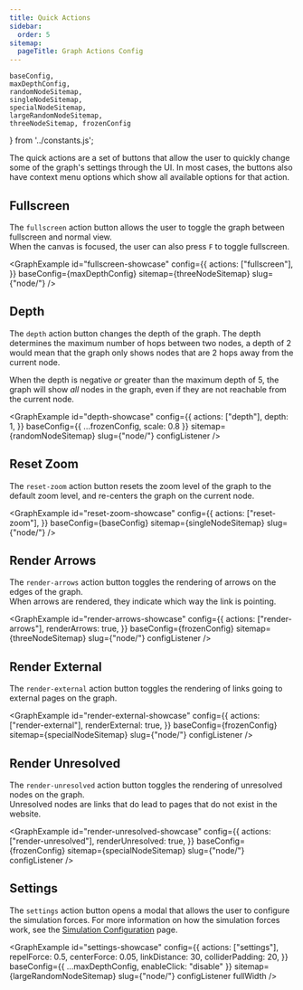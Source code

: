 ```yaml
---
title: Quick Actions
sidebar:
  order: 5
sitemap:
  pageTitle: Graph Actions Config
---
```



	baseConfig,
	maxDepthConfig,
	randomNodeSitemap,
	singleNodeSitemap,
	specialNodeSitemap,
	largeRandomNodeSitemap,
	threeNodeSitemap, frozenConfig
} from '../constants.js';

The quick actions are a set of buttons that allow the user to quickly change some of the graph's settings through the UI.
In most cases, the buttons also have context menu options which show all available options for that action.

## Fullscreen

The `fullscreen` action button allows the user to toggle the graph between fullscreen and normal view. \
When the canvas is focused, the user can also press `F` to toggle fullscreen.

<GraphExample id="fullscreen-showcase" config={{
	actions: ["fullscreen"],
}} baseConfig={maxDepthConfig} sitemap={threeNodeSitemap} slug={"node/"} />

## Depth

The `depth` action button changes the depth of the graph. The depth determines the maximum number of hops between two nodes,
a depth of 2 would mean that the graph only shows nodes that are 2 hops away from the current node.

When the depth is negative _or_ greater than the maximum depth of 5,
the graph will show _all_ nodes in the graph, even if they are not reachable from the current node.

<GraphExample id="depth-showcase" config={{
	actions: ["depth"],
	depth: 1,
}} baseConfig={{ ...frozenConfig, scale: 0.8 }} sitemap={randomNodeSitemap} slug={"node/"} configListener />

## Reset Zoom

The `reset-zoom` action button resets the zoom level of the graph to the default zoom level,
and re-centers the graph on the current node.

<GraphExample id="reset-zoom-showcase" config={{
	actions: ["reset-zoom"],
}} baseConfig={baseConfig} sitemap={singleNodeSitemap} slug={"node/"} />

## Render Arrows

The `render-arrows` action button toggles the rendering of arrows on the edges of the graph. \
When arrows are rendered, they indicate which way the link is pointing.

<GraphExample id="render-arrows-showcase" config={{
	actions: ["render-arrows"],
	renderArrows: true,
}} baseConfig={frozenConfig} sitemap={threeNodeSitemap} slug={"node/"} configListener />

## Render External

The `render-external` action button toggles the rendering of links going to external pages on the graph.

<GraphExample id="render-external-showcase" config={{
	actions: ["render-external"],
	renderExternal: true,
}} baseConfig={frozenConfig} sitemap={specialNodeSitemap} slug={"node/"} configListener />


## Render Unresolved

The `render-unresolved` action button toggles the rendering of unresolved nodes on the graph. \
Unresolved nodes are links that do lead to pages that do not exist in the website.

<GraphExample id="render-unresolved-showcase" config={{
	actions: ["render-unresolved"],
	renderUnresolved: true,
}} baseConfig={frozenConfig} sitemap={specialNodeSitemap} slug={"node/"} configListener />


## Settings

The `settings` action button opens a modal that allows the user to configure the simulation forces.
For more information on how the simulation forces work, see the [Simulation Configuration](/starlight-site-graph/configuration/graph/simulation/) page.

<GraphExample id="settings-showcase" config={{
	actions: ["settings"],
	repelForce: 0.5,
	centerForce: 0.05,
	linkDistance: 30,
	colliderPadding: 20,
}} baseConfig={{ ...maxDepthConfig, enableClick: "disable" }} sitemap={largeRandomNodeSitemap} slug={"node/"} configListener fullWidth />


